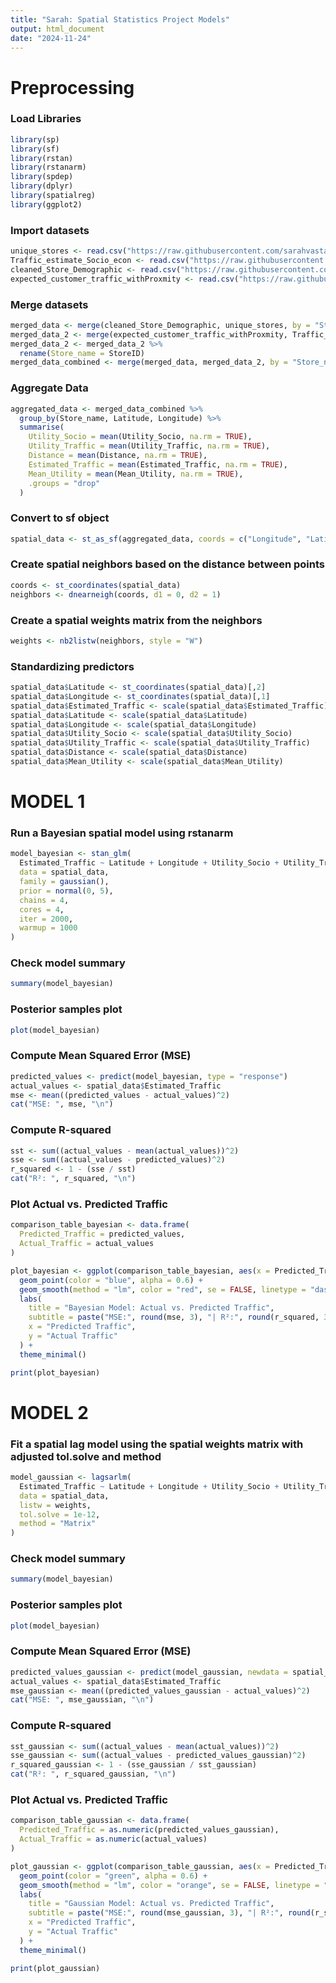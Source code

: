 ```yaml
---
title: "Sarah: Spatial Statistics Project Models"
output: html_document
date: "2024-11-24"
---
```


# Preprocessing

### Load Libraries
```r
library(sp)
library(sf)
library(rstan)
library(rstanarm)
library(spdep)
library(dplyr)
library(spatialreg)
library(ggplot2)
```

### Import datasets
```r
unique_stores <- read.csv("https://raw.githubusercontent.com/sarahvastani/newrepo/refs/heads/main/unique_stores.csv")
Traffic_estimate_Socio_econ <- read.csv("https://raw.githubusercontent.com/sarahvastani/newrepo/refs/heads/main/Traffic_estimate_Socio_econ.csv")
cleaned_Store_Demographic <- read.csv("https://raw.githubusercontent.com/sarahvastani/newrepo/refs/heads/main/cleaned_Store_Demographic_new.csv")
expected_customer_traffic_withProxmity <- read.csv("https://raw.githubusercontent.com/sarahvastani/newrepo/refs/heads/main/expected_customer_traffic_withProxmity.csv")
```

### Merge datasets
```r
merged_data <- merge(cleaned_Store_Demographic, unique_stores, by = "Store_name", all = FALSE)
merged_data_2 <- merge(expected_customer_traffic_withProxmity, Traffic_estimate_Socio_econ, by = "StoreID", all = FALSE)
merged_data_2 <- merged_data_2 %>%
  rename(Store_name = StoreID)
merged_data_combined <- merge(merged_data, merged_data_2, by = "Store_name")
```

### Aggregate Data
```r
aggregated_data <- merged_data_combined %>%
  group_by(Store_name, Latitude, Longitude) %>%
  summarise(
    Utility_Socio = mean(Utility_Socio, na.rm = TRUE),
    Utility_Traffic = mean(Utility_Traffic, na.rm = TRUE),
    Distance = mean(Distance, na.rm = TRUE),
    Estimated_Traffic = mean(Estimated_Traffic, na.rm = TRUE),
    Mean_Utility = mean(Mean_Utility, na.rm = TRUE),
    .groups = "drop"
  )
```

### Convert to sf object
```r
spatial_data <- st_as_sf(aggregated_data, coords = c("Longitude", "Latitude"), crs = 4326)

```

### Create spatial neighbors based on the distance between points
```r
coords <- st_coordinates(spatial_data)  
neighbors <- dnearneigh(coords, d1 = 0, d2 = 1)  
```

### Create a spatial weights matrix from the neighbors
```r
weights <- nb2listw(neighbors, style = "W")
```

### Standardizing predictors
```r
spatial_data$Latitude <- st_coordinates(spatial_data)[,2]
spatial_data$Longitude <- st_coordinates(spatial_data)[,1]
spatial_data$Estimated_Traffic <- scale(spatial_data$Estimated_Traffic)
spatial_data$Latitude <- scale(spatial_data$Latitude)
spatial_data$Longitude <- scale(spatial_data$Longitude)
spatial_data$Utility_Socio <- scale(spatial_data$Utility_Socio)
spatial_data$Utility_Traffic <- scale(spatial_data$Utility_Traffic)
spatial_data$Distance <- scale(spatial_data$Distance)
spatial_data$Mean_Utility <- scale(spatial_data$Mean_Utility)
```

# MODEL 1

### Run a Bayesian spatial model using rstanarm
```r

model_bayesian <- stan_glm(
  Estimated_Traffic ~ Latitude + Longitude + Utility_Socio + Utility_Traffic + Distance + Mean_Utility,
  data = spatial_data,
  family = gaussian(),
  prior = normal(0, 5), 
  chains = 4,
  cores = 4, 
  iter = 2000,
  warmup = 1000
)

```

### Check model summary
```r
summary(model_bayesian)
```

### Posterior samples plot
```r
plot(model_bayesian)
```

### Compute Mean Squared Error (MSE) 
```r
predicted_values <- predict(model_bayesian, type = "response")
actual_values <- spatial_data$Estimated_Traffic
mse <- mean((predicted_values - actual_values)^2)
cat("MSE: ", mse, "\n")
```

### Compute R-squared
```r
sst <- sum((actual_values - mean(actual_values))^2)
sse <- sum((actual_values - predicted_values)^2)
r_squared <- 1 - (sse / sst)
cat("R²: ", r_squared, "\n")
```
### Plot Actual vs. Predicted Traffic
```r
comparison_table_bayesian <- data.frame(
  Predicted_Traffic = predicted_values,
  Actual_Traffic = actual_values
)

plot_bayesian <- ggplot(comparison_table_bayesian, aes(x = Predicted_Traffic, y = Actual_Traffic)) +
  geom_point(color = "blue", alpha = 0.6) +
  geom_smooth(method = "lm", color = "red", se = FALSE, linetype = "dashed") +
  labs(
    title = "Bayesian Model: Actual vs. Predicted Traffic",
    subtitle = paste("MSE:", round(mse, 3), "| R²:", round(r_squared, 3)),
    x = "Predicted Traffic",
    y = "Actual Traffic"
  ) +
  theme_minimal()

print(plot_bayesian)
```

# MODEL 2

### Fit a spatial lag model using the spatial weights matrix with adjusted tol.solve and method
```r
model_gaussian <- lagsarlm(
  Estimated_Traffic ~ Latitude + Longitude + Utility_Socio + Utility_Traffic + Distance + Mean_Utility,
  data = spatial_data,
  listw = weights,
  tol.solve = 1e-12,  
  method = "Matrix"   
)
```

### Check model summary
```r
summary(model_bayesian)
```

### Posterior samples plot
```r
plot(model_bayesian)
```

### Compute Mean Squared Error (MSE) 
```r
predicted_values_gaussian <- predict(model_gaussian, newdata = spatial_data, listw = weights)
actual_values <- spatial_data$Estimated_Traffic
mse_gaussian <- mean((predicted_values_gaussian - actual_values)^2)
cat("MSE: ", mse_gaussian, "\n")
```

### Compute R-squared
```r
sst_gaussian <- sum((actual_values - mean(actual_values))^2)
sse_gaussian <- sum((actual_values - predicted_values_gaussian)^2)
r_squared_gaussian <- 1 - (sse_gaussian / sst_gaussian)
cat("R²: ", r_squared_gaussian, "\n")
```

### Plot Actual vs. Predicted Traffic
```r
comparison_table_gaussian <- data.frame(
  Predicted_Traffic = as.numeric(predicted_values_gaussian),
  Actual_Traffic = as.numeric(actual_values)
)

plot_gaussian <- ggplot(comparison_table_gaussian, aes(x = Predicted_Traffic, y = Actual_Traffic)) +
  geom_point(color = "green", alpha = 0.6) +
  geom_smooth(method = "lm", color = "orange", se = FALSE, linetype = "dashed") +
  labs(
    title = "Gaussian Model: Actual vs. Predicted Traffic",
    subtitle = paste("MSE:", round(mse_gaussian, 3), "| R²:", round(r_squared_gaussian, 3)),
    x = "Predicted Traffic",
    y = "Actual Traffic"
  ) +
  theme_minimal()

print(plot_gaussian)
```


